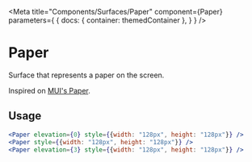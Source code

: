 
<Meta
    title="Components/Surfaces/Paper"
    component={Paper}
    parameters={
        {
            docs: {
                container: themedContainer
            },
        }
    }
/>

# Paper

Surface that represents a paper on the screen.

Inspired on [MUI's Paper](https://mui.com/components/paper/).

<Canvas>
    <Row justifyContent="center" gap={20}>
        <Paper elevation={0} style={{width: "128px", height: "128px"}} />
        <Paper style={{width: "128px", height: "128px"}} />
        <Paper elevation={3} style={{width: "128px", height: "128px"}} />
    </Row>
</Canvas>

## Usage

````jsx
<Paper elevation={0} style={{width: "128px", height: "128px"}} />
<Paper style={{width: "128px", height: "128px"}} />
<Paper elevation={3} style={{width: "128px", height: "128px"}} />
````

<Canvas>
    <Row justifyContent="center" gap={20}>
        <Paper elevation={0} style={{width: "128px", height: "128px"}} />
        <Paper style={{width: "128px", height: "128px"}} />
        <Paper elevation={3} style={{width: "128px", height: "128px"}} />
    </Row>
</Canvas>

